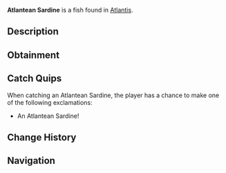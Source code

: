 {{FishInfobox
|image          = Atlantean Sardine.png
|rarity         = Common
|sea            = First Sea
|location       = [[Atlantis]]
|sublocation    = 
|sources        = Fishing Rod
|radar_location = 
|xp             = 20
|weather        = 
|time           = Day
|season         = 
|bait           = 
|base_weight    = 1
|base_value     = 35
|weight_range   = 0.7
|base_chance    = 90
|base_resil     = 95
}}
'''Atlantean Sardine''' is a {{Rarity|Common}} fish found in [[Atlantis]].

== Description ==
{{Description|These tiny fish have evolved to navigate the narrow ethereal currents. Their scales have a unique blue-green tint from consuming the abyss's ancient algae.|Bestiary Entry}}

== Obtainment ==
{{Description|Ethereal Abyss Pool|Bestiary Hint}}
{{Fish Availability|
Atlantis/Ethereal Abyss
|top_rods      = 
Leviathan's Fang Rod\199355.41\0;
Free Spirit Rod\199303.31\18086.74;
Trident Rod\191002.18\14443.75;
Azure Of Lagoon\189459.38\21216.81;
No-Life Rod\182491.87\20807.6;
Flimsy Rod\117908.67\21784.83;
Training Rod\139878.23\21337.29;
Blazebringer Rod\173669.32\21105.48;
Nocturnal Rod\100040.05\81588.2;
Challenger's Rod\174236.33\19837.05;
Seraphic Rod\173522.5\20725.69;
Rod Of The Forgotten Fang\172075.15\18925.47;
Ethereal Prism Rod\171054.83\0;
Astralhook Rod\170426.08\0;
Rod Of The Depths\166364.44\17241.55;
Zeus Rod\166221.95\19915.99;
Rod Of The Exalted One\166111.16\0;
Verdant Shear Rod\163199.61\18710.38;
Depthseeker Rod\159707.41\17546.96;
Avalanche Rod\158463.94\16318.47;
Volcanic Rod\158092.25\17845.98;
Steady Rod\77404.98\9224.69
|recommended   = Trident Rod
}}

== Catch Quips ==
When catching an Atlantean Sardine, the player has a chance to make one of the following exclamations:
* An Atlantean Sardine!

== Change History ==
{{Change History|{{subst:Current Version}}}}

== Navigation ==
{{Fish Navbox|Atlantis}}